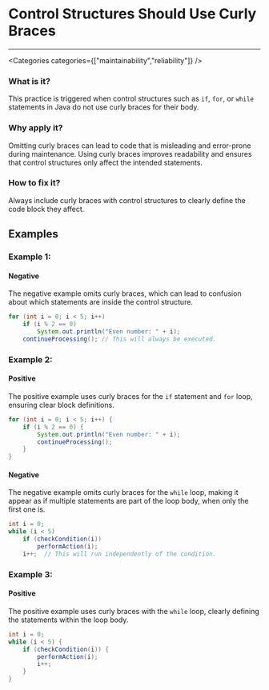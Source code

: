 

# Control Structures Should Use Curly Braces

<Severity severity={SeverityLevels.HIGH} />

---

<Categories categories={["maintainability","reliability"]} />

### What is it?
This practice is triggered when control structures such as `if`, `for`, or `while` statements in Java do not use curly braces for their body.

### Why apply it?
Omitting curly braces can lead to code that is misleading and error-prone during maintenance. Using curly braces improves readability and ensures that control structures only affect the intended statements.

### How to fix it?
Always include curly braces with control structures to clearly define the code block they affect.

## Examples

### Example 1:

<!-- #example -->

#### Negative

<!-- #example_negative_description -->
The negative example omits curly braces, which can lead to confusion about which statements are inside the control structure.

<!-- #example_negative_code -->
```java
for (int i = 0; i < 5; i++)
    if (i % 2 == 0)
        System.out.println("Even number: " + i);
    continueProcessing(); // This will always be executed.
```

### Example 2:

<!-- #example -->

#### Positive

<!-- #example_positive_description -->
The positive example uses curly braces for the `if` statement and `for` loop, ensuring clear block definitions.

<!-- #example_positive_code -->
```java
for (int i = 0; i < 5; i++) {
    if (i % 2 == 0) {
        System.out.println("Even number: " + i);
        continueProcessing();
    }
}
```

#### Negative

<!-- #example_negative_description -->
The negative example omits curly braces for the `while` loop, making it appear as if multiple statements are part of the loop body, when only the first one is.

<!-- #example_negative_code -->
```java
int i = 0;
while (i < 5)
    if (checkCondition(i))
        performAction(i);
    i++;  // This will run independently of the condition.
```

### Example 3:

<!-- #example -->

#### Positive

<!-- #example_positive_description -->
The positive example uses curly braces with the `while` loop, clearly defining the statements within the loop body.

<!-- #example_positive_code -->
```java
int i = 0;
while (i < 5) {
    if (checkCondition(i)) {
        performAction(i);
        i++;
    }
}
```